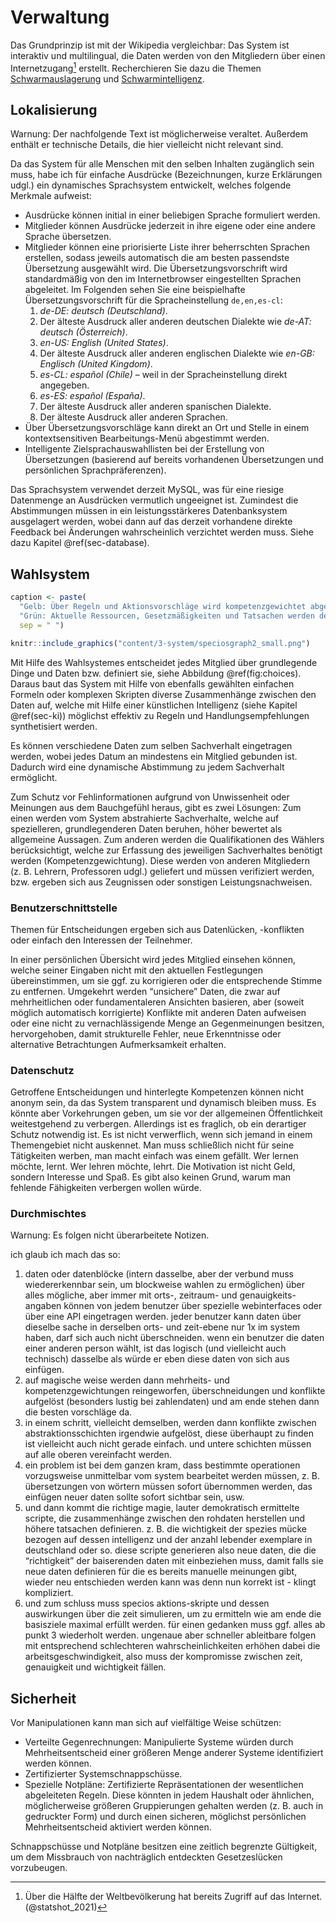 # Verwaltung {#sec-maintenance}

Das Grundprinzip ist mit der Wikipedia vergleichbar: Das System ist interaktiv und multilingual,
die Daten werden von den Mitgliedern über einen
Internetzugang^[Über die Hälfte der Weltbevölkerung hat bereits Zugriff auf das Internet. (@statshot_2021)]
erstellt.
Recherchieren Sie dazu die Themen [Schwarmauslagerung](https://de.wikipedia.org/wiki/Schwarmauslagerung)
und [Schwarmintelligenz](https://de.wikipedia.org/wiki/Schwarmintelligenz).

## Lokalisierung {#sec-maintenance-localization}

::: {.rmdwarning}
Warnung: Der nachfolgende Text ist möglicherweise veraltet. Außerdem enthält er technische Details, die hier vielleicht nicht relevant sind.
:::

Da das System für alle Menschen mit den selben Inhalten zugänglich sein muss, habe ich für einfache Ausdrücke (Bezeichnungen, kurze Erklärungen udgl.) ein dynamisches Sprachsystem entwickelt, welches folgende Merkmale aufweist:

- Ausdrücke können initial in einer beliebigen Sprache formuliert werden.
- Mitglieder können Ausdrücke jederzeit in ihre eigene oder eine andere Sprache übersetzen.
- Mitglieder können eine priorisierte Liste ihrer beherrschten Sprachen erstellen, sodass jeweils automatisch die am besten passendste Übersetzung ausgewählt wird. Die Übersetzungsvorschrift wird standardmäßig von den im Internetbrowser eingestellten Sprachen abgeleitet. Im Folgenden sehen Sie eine beispielhafte Übersetzungsvorschrift für die Spracheinstellung `de,en,es-cl`:
    1. *de-DE: deutsch (Deutschland)*.
    2. Der älteste Ausdruck aller anderen deutschen Dialekte wie *de-AT: deutsch (Österreich)*.
    3. *en-US: English (United States)*.
    4. Der älteste Ausdruck aller anderen englischen Dialekte wie *en-GB: Englisch (United Kingdom)*.
    5. *es-CL: español (Chile)* -- weil in der Spracheinstellung direkt angegeben.
    6. *es-ES: español (España)*.
    7. Der älteste Ausdruck aller anderen spanischen Dialekte.
    9. Der älteste Ausdruck aller anderen Sprachen.
- Über Übersetzungsvorschläge kann direkt an Ort und Stelle in einem kontextsensitiven Bearbeitungs-Menü abgestimmt werden.
- Intelligente Zielsprachauswahllisten bei der Erstellung von Übersetzungen (basierend auf bereits vorhandenen Übersetzungen und persönlichen Sprachpräferenzen).

Das Sprachsystem verwendet derzeit MySQL, was für eine riesige Datenmenge an Ausdrücken vermutlich ungeeignet ist.
Zumindest die Abstimmungen müssen in ein leistungsstärkeres Datenbanksystem ausgelagert werden, wobei dann auf das derzeit vorhandene direkte Feedback bei Änderungen wahrscheinlich verzichtet werden muss.
Siehe dazu Kapitel \@ref(sec-database).

## Wahlsystem {#sec-maintenance-voting}

```r
caption <- paste(
  "Gelb: Über Regeln und Aktionsvorschläge wird kompetenzgewichtet abgestimmt.",
  "Grün: Aktuelle Ressourcen, Gesetzmäßigkeiten und Tatsachen werden demokratisch katalogisiert.",
  sep = " ")
```
```r
knitr::include_graphics("content/3-system/speciosgraph2_small.png")
```

Mit Hilfe des Wahlsystemes entscheidet jedes Mitglied über grundlegende Dinge und Daten bzw. definiert sie,
siehe Abbildung \@ref(fig:choices).
Daraus baut das System mit Hilfe von ebenfalls gewählten einfachen Formeln oder komplexen Skripten
diverse Zusammenhänge zwischen den Daten auf, welche mit Hilfe einer künstlichen Intelligenz (siehe Kapitel \@ref(sec-ki))
möglichst effektiv zu Regeln und Handlungsempfehlungen synthetisiert werden.

Es können verschiedene Daten zum selben Sachverhalt eingetragen werden, wobei jedes Datum an mindestens ein Mitglied gebunden ist.
Dadurch wird eine dynamische Abstimmung zu jedem Sachverhalt ermöglicht.

Zum Schutz vor Fehlinformationen aufgrund von Unwissenheit oder Meinungen aus dem Bauchgefühl heraus, gibt es zwei Lösungen:
Zum einen werden vom System abstrahierte Sachverhalte, welche auf spezielleren, grundlegenderen Daten beruhen,
höher bewertet als allgemeine Aussagen.
Zum anderen werden die Qualifikationen des Wählers berücksichtigt,
welche zur Erfassung des jeweiligen Sachverhaltes benötigt werden (Kompetenzgewichtung).
Diese werden von anderen Mitgliedern (z.&nbsp;B. Lehrern, Professoren udgl.) geliefert und müssen verifiziert werden,
bzw. ergeben sich aus Zeugnissen oder sonstigen Leistungsnachweisen.

### Benutzerschnittstelle

Themen für Entscheidungen ergeben sich aus Datenlücken, -konflikten oder einfach den Interessen der Teilnehmer.

In einer persönlichen Übersicht wird jedes Mitglied einsehen können,
welche seiner Eingaben nicht mit den aktuellen Festlegungen übereinstimmen,
um sie ggf. zu korrigieren oder die entsprechende Stimme zu entfernen.
Umgekehrt werden "unsichere" Daten, die zwar auf mehrheitlichen oder fundamentaleren Ansichten basieren,
aber (soweit möglich automatisch korrigierte) Konflikte mit anderen Daten aufweisen
oder eine nicht zu vernachlässigende Menge an Gegenmeinungen besitzen, hervorgehoben,
damit strukturelle Fehler, neue Erkenntnisse oder alternative Betrachtungen Aufmerksamkeit erhalten.

### Datenschutz

Getroffene Entscheidungen und hinterlegte Kompetenzen können nicht anonym sein, da das System transparent und dynamisch bleiben muss.
Es könnte aber Vorkehrungen geben, um sie vor der allgemeinen Öffentlichkeit weitestgehend zu verbergen.
Allerdings ist es fraglich, ob ein derartiger Schutz notwendig ist. Es ist nicht verwerflich,
wenn sich jemand in einem Themengebiet nicht auskennet. Man muss schließlich nicht für seine Tätigkeiten werben,
man macht einfach was einem gefällt.
Wer lernen möchte, lernt. Wer lehren möchte, lehrt.
Die Motivation ist nicht Geld, sondern Interesse und Spaß.
Es gibt also keinen Grund, warum man fehlende Fähigkeiten verbergen wollen würde.

### Durchmischtes

::: {.rmdwarning}
Warnung: Es folgen nicht überarbeitete Notizen.
:::

ich glaub ich mach das so:

1) daten oder datenblöcke (intern dasselbe, aber der verbund muss wiedererkennbar sein, um blockweise wahlen zu ermöglichen)
über alles mögliche, aber immer mit orts-, zeitraum- und genauigkeits-angaben
können von jedem benutzer über spezielle webinterfaces oder über eine API eingetragen werden.
jeder benutzer kann daten über dieselbe sache in derselben orts- und zeit-ebene nur 1x im system haben,
darf sich auch nicht überschneiden.
wenn ein benutzer die daten einer anderen person wählt, ist das logisch (und vielleicht auch technisch) dasselbe
als würde er eben diese daten von sich aus einfügen.
2) auf magische weise werden dann mehrheits- und kompetenzgewichtungen reingeworfen,
überschneidungen und konflikte aufgelöst (besonders lustig bei zahlendaten)
und am ende stehen dann die besten vorschläge da.
3) in einem schritt, vielleicht demselben, werden dann konflikte zwischen abstraktionsschichten irgendwie aufgelöst,
diese überhaupt zu finden ist vielleicht auch nicht gerade einfach.
und untere schichten müssen auf alle oberen vereinfacht werden.
4) ein problem ist bei dem ganzen kram, dass bestimmte operationen vorzugsweise unmittelbar vom system bearbeitet werden müssen,
z.&nbsp;B. übersetzungen von wörtern müssen sofort übernommen werden, das einfügen neuer daten sollte sofort sichtbar sein, usw.
5) und dann kommt die richtige magie, lauter demokratisch ermittelte scripte, die zusammenhänge zwischen den rohdaten herstellen
und höhere tatsachen definieren. z.&nbsp;B. die wichtigkeit der spezies mücke
bezogen auf dessen intelligenz und der anzahl lebender exemplare in deutschland oder so.
diese scripte generieren also neue daten, die die "richtigkeit" der baiserenden daten mit einbeziehen muss,
damit falls sie neue daten definieren für die es bereits manuelle meinungen gibt, wieder neu entschieden werden kann
was denn nun korrekt ist - klingt kompliziert.
6) und zum schluss muss specios aktions-skripte und dessen auswirkungen über die zeit simulieren,
um zu ermitteln wie am ende die basisziele maximal erfüllt werden.
für einen gedanken muss ggf. alles ab punkt 3 wiederholt werden.
ungenaue aber schneller ableitbare folgen mit entsprechend schlechteren wahrscheinlichkeiten
erhöhen dabei die arbeitsgeschwindigkeit, also muss der kompromisse zwischen zeit, genauigkeit und wichtigkeit fällen.

## Sicherheit {#sec-maintenance-security}

Vor Manipulationen kann man sich auf vielfältige Weise schützen:

- Verteilte Gegenrechnungen: Manipulierte Systeme würden durch Mehrheitsentscheid
    einer größeren Menge anderer Systeme identifiziert werden können.
- Zertifizierter Systemschnappschüsse.
- Spezielle \index{Notpläne}Notpläne: Zertifizierte Repräsentationen der wesentlichen abgeleiteten Regeln.
    Diese könnten in jedem Haushalt oder ähnlichen, möglicherweise größeren Gruppierungen gehalten werden
    (z.&nbsp;B. auch in gedruckter Form) und durch einen sicheren, möglichst persönlichen Mehrheitsentscheid aktiviert werden können.

Schnappschüsse und Notpläne besitzen eine zeitlich begrenzte Gültigkeit,
um dem Missbrauch von nachträglich entdeckten Gesetzeslücken vorzubeugen.
